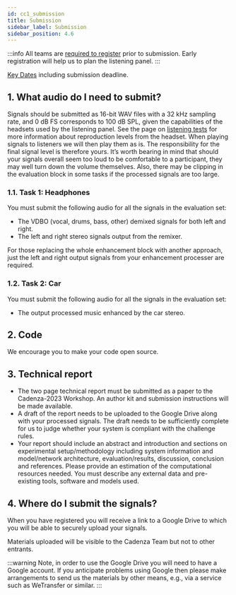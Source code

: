 ```yaml
---
id: cc1_submission
title: Submission
sidebar_label: Submission
sidebar_position: 4.6
---
```


:::info
All teams are [required to register](./cc1_registration.mdx) prior to submission. Early registration will help us to plan the listening panel.
:::

[Key Dates](/docs/cadenza1/Take%20part/cc1_key_dates) including submission deadline.

<!-- ## What evaluation data is provided?

The evaluation data consists of 1500 scenes. For each scene, you are provided with the signals received at each of the three microphones on the left and right hearing aid device. You will also be provided with JSON or csv formatted metadata consisting of

  1. the audiograms and DTT results for a set of listeners and
  2. a mapping of which listeners will listen to which scenes.

There will also be some clean audio examples for the target talker, that are not the same as the target utterance.

For the stage 1 HAAQI evalution, there will be one listener per scene and the scene-listener mapping will be the same for all teams.

For the stage 2 listening test evaluation, there will be five listeners per scene and each team will have a separate scene-listener mapping. The file formats will be the same as used for the development data; for details see the [Data Overview](./Data/cc1_data_overview) page. 
-->

## 1. What audio do I need to submit?

Signals should be submitted as 16-bit WAV files with a 32 kHz sampling rate, and 0 dB FS corresponds to 100 dB SPL, given the capabilities of the headsets used by the listening panel. See the page on [listening tests](../data/cc1_listening_tests) for more information about reproduction levels from the headset. When playing signals to listeners we will then play them as is. The responsibility for the final signal level is therefore yours. It’s worth bearing in mind that should your signals overall seem too loud to be comfortable to a participant, they may well turn down the volume themselves. Also, there may be clipping in the evaluation block in some tasks if the processed signals are too large.

### 1.1. Task 1: Headphones

You must submit the following audio for all the signals in the evaluation set:
- The VDBO (vocal, drums, bass, other) demixed signals for both left and right.
- The left and right stereo signals output from the remixer.

For those replacing the whole enhancement block with another approach, just the left and right output signals from your enhancement processer are required.

### 1.2. Task 2: Car

You must submit the following audio for all the signals in the evaluation set:
- The output processed music enhanced by the car stereo.



## 2. Code

We encourage you to make your code open source.

## 3. Technical report

- The two page technical report must be submitted as a paper to the Cadenza-2023 Workshop. An author kit and submission instructions will be made available.
- A draft of the report needs to be uploaded to the Google Drive along with your processed signals. The draft needs to be sufficiently complete for us to judge whether your system is compliant with the challenge rules.
- Your report should include an abstract and introduction and sections on experimental setup/methodology including system information and model/network architecture, evaluation/results, discussion, conclusion and references. Please provide an estimation of the computational resources needed. You must describe any external data and pre-existing tools, software and models used.

## 4. Where do I submit the signals?

When you have registered you will receive a link to a Google Drive to which you will be able to securely upload your signals.

Materials uploaded will be visible to the Cadenza Team but not to other entrants.

<!-- ### Naming and packaging signals
I THOUGHT THE NAMING CONVENTION MIGHT NEED CHANGING HENCE COMMENTED OUT FOR NOW
Your processed signals should be named using the conventions used by the baseline system, i.e., `<Scene ID>_<Listener ID>_HA-output.wav` and explained on the [data page](/docs/cadenza1/Data/cc1_data_overview).
These should be placed in a directory whose name is the unique team ID that you will be sent, e.g., `E001` and  then packaged using `zip` or `tar` or any standard packaging tool.
The resulting file should be about 2 GB for the first round.
-->

:::warning
Note, in order to use the Google Drive you will need to have a Google account. If you anticipate problems using Google then please make arrangements to send us the materials by other means, e.g., via a service such as WeTransfer or similar.
:::
